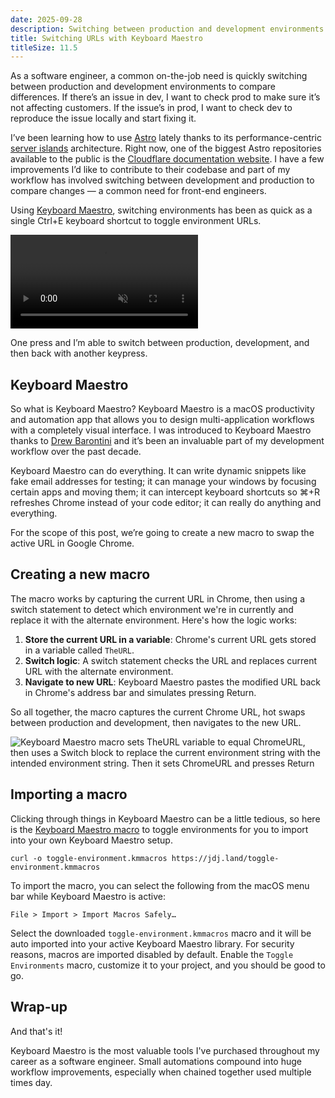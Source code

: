 ```yaml
---
date: 2025-09-28
description: Switching between production and development environments can be as easy as a single keyboard shortcut when using Keyboard Maestro.
title: Switching URLs with Keyboard Maestro
titleSize: 11.5
---
```


As a software engineer, a common on-the-job need is quickly switching between production and development environments to compare differences. If there’s an issue in dev, I want to check prod to make sure it’s not affecting customers. If the issue’s in prod, I want to check dev to reproduce the issue locally and start fixing it.

I’ve been learning how to use [Astro](https://astro.build/) lately thanks to its performance-centric [server islands](https://docs.astro.build/en/guides/server-islands/) architecture. Right now, one of the biggest Astro repositories available to the public is the [Cloudflare documentation website](https://github.com/cloudflare/cloudflare-docs). I have a few improvements I’d like to contribute to their codebase and part of my workflow has involved switching between development and production to compare changes — a common need for front-end engineers.

Using [Keyboard Maestro](https://www.keyboardmaestro.com/), switching environments has been as quick as a single <KeyboardShortcut>Ctrl+E</KeyboardShortcut> keyboard shortcut to toggle environment URLs.

<video autoPlay controls height={1080} loop muted playsInline width={1608}>
  <source src="https://jdj.land/video-environment-toggle-cloudflare.mp4" type="video/mp4" />
</video>

One press and I’m able to switch between production, development, and then back with another keypress.

## Keyboard Maestro

So what is Keyboard Maestro? Keyboard Maestro is a macOS productivity and automation app that allows you to design multi-application workflows with a completely visual interface. I was introduced to Keyboard Maestro thanks to [Drew Barontini](https://drewbarontini.com/) and it’s been an invaluable part of my development workflow over the past decade.

Keyboard Maestro can do everything. It can write dynamic snippets like fake email addresses for testing; it can manage your windows by focusing certain apps and moving them; it can intercept keyboard shortcuts so <KeyboardShortcut>⌘+R</KeyboardShortcut> refreshes Chrome instead of your code editor; it can really do anything and everything.

For the scope of this post, we’re going to create a new macro to swap the active URL in Google Chrome.

## Creating a new macro

The macro works by capturing the current URL in Chrome, then using a switch statement to detect which environment we're in currently and replace it with the alternate environment. Here's how the logic works:

1. **Store the current URL in a variable**: Chrome's current URL gets stored in a variable called `TheURL`.
2. **Switch logic**: A switch statement checks the URL and replaces current URL with the alternate environment.
3. **Navigate to new URL**: Keyboard Maestro pastes the modified URL back in Chrome's address bar and simulates pressing <KeyboardShortcut>Return</KeyboardShortcut>.

So all together, the macro captures the current Chrome URL, hot swaps between production and development, then navigates to the new URL.

![Keyboard Maestro macro sets TheURL variable to equal ChromeURL, then uses a Switch block to replace the current environment string with the intended environment string. Then it sets ChromeURL and presses Return](https://jdj.land/keyboard-maestro-toggle-environments.png)

## Importing a macro

Clicking through things in Keyboard Maestro can be a little tedious, so here is the [Keyboard Maestro macro](https://jdj.land/toggle-environment.kmmacros) to toggle environments for you to import into your own Keyboard Maestro setup.

```shell
curl -o toggle-environment.kmmacros https://jdj.land/toggle-environment.kmmacros
```

To import the macro, you can select the following from the macOS menu bar while Keyboard Maestro is active:

`File > Import > Import Macros Safely…`

Select the downloaded `toggle-environment.kmmacros` macro and it will be auto imported into your active Keyboard Maestro library. For security reasons, macros are imported disabled by default. Enable the `Toggle Environments` macro, customize it to your project, and you should be good to go.

## Wrap-up

And that's it!

Keyboard Maestro is the most valuable tools I've purchased throughout my career as a software engineer. Small automations compound into huge workflow improvements, especially when chained together used multiple times day.